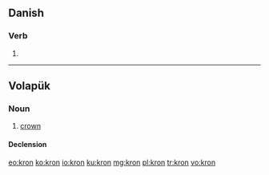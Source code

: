==Danish==

===Verb===
{{head|da|verb form}}

# {{form of|imperative|krone|lang=da}}

----

==Volapük==

===Noun===
{{vo-noun}}
 
# [[crown]]

====Declension====
{{vo-decl-noun}}

[[eo:kron]]
[[ko:kron]]
[[io:kron]]
[[ku:kron]]
[[mg:kron]]
[[pl:kron]]
[[tr:kron]]
[[vo:kron]]